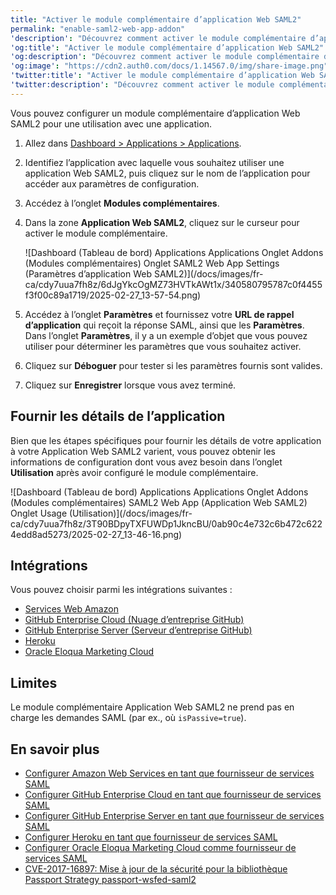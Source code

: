 ```yaml
---
title: "Activer le module complémentaire d’application Web SAML2"
permalink: "enable-saml2-web-app-addon"
'description': "Découvrez comment activer le module complémentaire d’application Web SAML2 pour une utilisation avec Auth0 en tant que fournisseur d’identité à authentification unique (SSO) SAML."
'og:title': "Activer le module complémentaire d’application Web SAML2"
'og:description': "Découvrez comment activer le module complémentaire d’application Web SAML2 pour une utilisation avec Auth0 en tant que fournisseur d’identité à authentification unique (SSO) SAML."
'og:image': "https://cdn2.auth0.com/docs/1.14567.0/img/share-image.png"
'twitter:title': "Activer le module complémentaire d’application Web SAML2"
'twitter:description': "Découvrez comment activer le module complémentaire d’application Web SAML2 pour une utilisation avec Auth0 en tant que fournisseur d’identité à authentification unique (SSO) SAML."
---
```


Vous pouvez configurer un module complémentaire d’application Web SAML2 pour une utilisation avec une application.

1. Allez dans [Dashboard > Applications > Applications](https://manage.auth0.com/#/applications).
2. Identifiez l’application avec laquelle vous souhaitez utiliser une application Web SAML2, puis cliquez sur le nom de l’application pour accéder aux paramètres de configuration.
3. Accédez à l’onglet **Modules complémentaires**.
4. Dans la zone **Application Web SAML2**, cliquez sur le curseur pour activer le module complémentaire.

   <Frame>![Dashboard (Tableau de bord) Applications Applications Onglet Addons (Modules complémentaires) Onglet SAML2 Web App Settings (Paramètres d’application Web SAML2)](/docs/images/fr-ca/cdy7uua7fh8z/6dJgYkcOgMZ73HVTkAWt1x/340580795787c0f4455f3f00c89a1719/2025-02-27_13-57-54.png)</Frame>

5. Accédez à l’onglet **Paramètres** et fournissez votre  **URL de rappel d’application** qui reçoit la réponse SAML, ainsi que les **Paramètres**. Dans l’onglet **Paramètres**, il y a un exemple d’objet que vous pouvez utiliser pour déterminer les paramètres que vous souhaitez activer.
6. Cliquez sur **Déboguer** pour tester si les paramètres fournis sont valides.
7. Cliquez sur **Enregistrer** lorsque vous avez terminé.

## Fournir les détails de l’application

Bien que les étapes spécifiques pour fournir les détails de votre application à votre Application Web SAML2 varient, vous pouvez obtenir les informations de configuration dont vous avez besoin dans l’onglet **Utilisation** après avoir configuré le module complémentaire.

<Frame>![Dashboard (Tableau de bord) Applications Applications Onglet Addons (Modules complémentaires) SAML2 Web App (Application Web SAML2) Onglet Usage (Utilisation)](/docs/images/fr-ca/cdy7uua7fh8z/3T90BDpyTXFUWDp1JkncBU/0ab90c4e732c6b472c6224edd8ad5273/2025-02-27_13-46-16.png)</Frame>

## Intégrations

Vous pouvez choisir parmi les intégrations suivantes :

* [Services Web Amazon](/docs/docs/fr-ca/authenticate/single-sign-on/outbound-single-sign-on/configure-auth0-saml-identity-provider/configure-saml2-web-app-addon-for-aws)
* [GitHub Enterprise Cloud (Nuage d’entreprise GitHub)](/docs/docs/fr-ca/authenticate/single-sign-on/outbound-single-sign-on/configure-auth0-saml-identity-provider/configure-saml2-web-app-addon-for-github-enterprise-cloud)
* [GitHub Enterprise Server (Serveur d’entreprise GitHub)](/docs/docs/fr-ca/authenticate/single-sign-on/outbound-single-sign-on/configure-auth0-saml-identity-provider/configure-saml2-web-app-addon-for-github-enterprise-server)
* [Heroku](/docs/docs/fr-ca/authenticate/single-sign-on/outbound-single-sign-on/configure-auth0-saml-identity-provider/configure-saml2-web-app-addon-for-heroku)
* [Oracle Eloqua Marketing Cloud](/docs/docs/fr-ca/authenticate/single-sign-on/outbound-single-sign-on/configure-auth0-saml-identity-provider/configure-saml2-addon-eloqua)

## Limites

Le module complémentaire Application Web SAML2 ne prend pas en charge les demandes <Tooltip href="/docs/docs/fr-ca/glossary?term=security-assertion-markup-language" tip="Security Assertion Markup Language (SAML)
Protocole normalisé permettant à deux parties d’échanger des informations d’authentification sans mot de passe." cta="Voir le glossaire">SAML</Tooltip> (par ex., où `isPassive=true`).

## En savoir plus

* [Configurer Amazon Web Services en tant que fournisseur de services SAML](/docs/docs/fr-ca/authenticate/single-sign-on/outbound-single-sign-on/configure-auth0-saml-identity-provider/configure-saml2-web-app-addon-for-aws)
* [Configurer GitHub Enterprise Cloud en tant que fournisseur de services SAML](/docs/docs/fr-ca/authenticate/single-sign-on/outbound-single-sign-on/configure-auth0-saml-identity-provider/configure-saml2-web-app-addon-for-github-enterprise-cloud)
* [Configurer GitHub Enterprise Server en tant que fournisseur de services SAML](/docs/docs/fr-ca/authenticate/single-sign-on/outbound-single-sign-on/configure-auth0-saml-identity-provider/configure-saml2-web-app-addon-for-github-enterprise-server)
* [Configurer Heroku en tant que fournisseur de services SAML](/docs/docs/fr-ca/authenticate/single-sign-on/outbound-single-sign-on/configure-auth0-saml-identity-provider/configure-saml2-web-app-addon-for-heroku)
* [Configurer Oracle Eloqua Marketing Cloud comme fournisseur de services SAML](/docs/docs/fr-ca/authenticate/single-sign-on/outbound-single-sign-on/configure-auth0-saml-identity-provider/configure-saml2-addon-eloqua)
* [CVE-2017-16897: Mise à jour de la sécurité pour la bibliothèque Passport Strategy passport-wsfed-saml2](/docs/docs/fr-ca/secure/security-guidance/security-bulletins/cve-2017-16897)